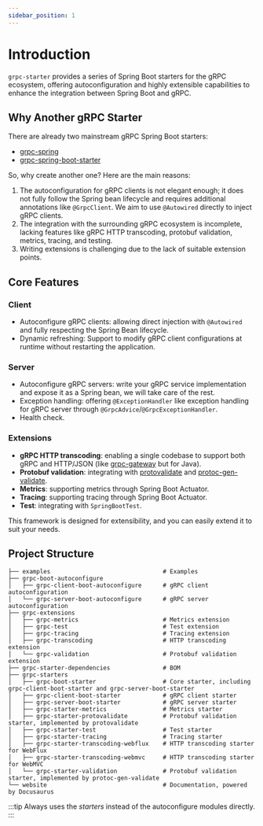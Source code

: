 ```yaml
---
sidebar_position: 1
---
```


# Introduction

`grpc-starter` provides a series of Spring Boot starters for the gRPC ecosystem,
offering autoconfiguration and highly extensible capabilities to enhance the integration between Spring Boot and gRPC.

## Why Another gRPC Starter

There are already two mainstream gRPC Spring Boot starters:

- [grpc-spring](https://github.com/grpc-ecosystem/grpc-spring)
- [grpc-spring-boot-starter](https://github.com/LogNet/grpc-spring-boot-starter)

So, why create another one? Here are the main reasons:

1. The autoconfiguration for gRPC clients is not elegant enough; it does not fully follow the Spring bean lifecycle and requires additional annotations like `@GrpcClient`. We aim to use `@Autowired` directly to inject gRPC clients.
2. The integration with the surrounding gRPC ecosystem is incomplete, lacking features like gRPC HTTP transcoding, protobuf validation, metrics, tracing, and testing.
3. Writing extensions is challenging due to the lack of suitable extension points.

## Core Features

### Client
  - Autoconfigure gRPC clients: allowing direct injection with `@Autowired` and fully respecting the Spring Bean lifecycle.
  - Dynamic refreshing: Support to modify gRPC client configurations at runtime without restarting the application.

### Server
  - Autoconfigure gRPC servers: write your gRPC service implementation and expose it as a Spring bean, we will take care of the rest.
  - Exception handling: offering `@ExceptionHandler` like exception handling for gRPC server through `@GrpcAdvice`/`@GrpcExceptionHandler`.
  - Health check.

### Extensions
  - **gRPC HTTP transcoding**: enabling a single codebase to support both gRPC and HTTP/JSON (like [grpc-gateway](https://github.com/grpc-ecosystem/grpc-gateway) but for Java).
  - **Protobuf validation**: integrating with [protovalidate](https://github.com/bufbuild/protovalidate) and [protoc-gen-validate](https://github.com/bufbuild/protoc-gen-validate).
  - **Metrics**: supporting metrics through Spring Boot Actuator.
  - **Tracing**: supporting tracing through Spring Boot Actuator.
  - **Test**: integrating with `SpringBootTest`.

This framework is designed for extensibility, and you can easily extend it to suit your needs.

## Project Structure

```text
├── examples                                # Examples
├── grpc-boot-autoconfigure
│   ├── grpc-client-boot-autoconfigure      # gRPC client autoconfiguration
│   └── grpc-server-boot-autoconfigure      # gRPC server autoconfiguration
├── grpc-extensions
│   ├── grpc-metrics                        # Metrics extension
│   ├── grpc-test                           # Test extension
│   ├── grpc-tracing                        # Tracing extension
│   ├── grpc-transcoding                    # HTTP transcoding extension
│   └── grpc-validation                     # Protobuf validation extension
├── grpc-starter-dependencies               # BOM
├── grpc-starters
│   ├── grpc-boot-starter                   # Core starter, including grpc-client-boot-starter and grpc-server-boot-starter
│   ├── grpc-client-boot-starter            # gRPC client starter
│   ├── grpc-server-boot-starter            # gRPC server starter
│   ├── grpc-starter-metrics                # Metrics starter
│   ├── grpc-starter-protovalidate          # Protobuf validation starter, implemented by protovalidate
│   ├── grpc-starter-test                   # Test starter
│   ├── grpc-starter-tracing                # Tracing starter
│   ├── grpc-starter-transcoding-webflux    # HTTP transcoding starter for WebFlux
│   ├── grpc-starter-transcoding-webmvc     # HTTP transcoding starter for WebMVC
│   └── grpc-starter-validation             # Protobuf validation starter, implemented by protoc-gen-validate
└── website                                 # Documentation, powered by Docusaurus
```

:::tip
Always uses the *starters* instead of the autoconfigure modules directly.
:::
